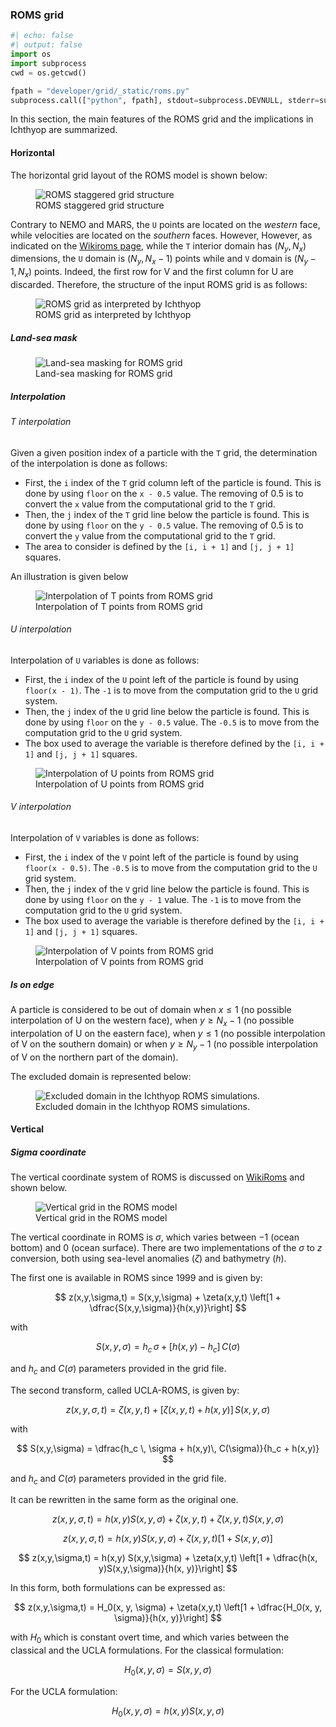 ### ROMS grid

```python
#| echo: false
#| output: false
import os
import subprocess
cwd = os.getcwd()

fpath = "developer/grid/_static/roms.py"
subprocess.call(["python", fpath], stdout=subprocess.DEVNULL, stderr=subprocess.DEVNULL)
```

In this section, the main features of the ROMS grid and the implications in Ichthyop are summarized.

#### Horizontal

The horizontal grid layout of the ROMS model is shown below:

![ROMS staggered grid structure](developer/grid/_static/roms_grid_1.png)

Contrary to NEMO and MARS, the `U` points are located on the *western* face, while velocities are
located on the *southern* faces. However, However, as indicated on the [Wikiroms page](https://www.myroms.org/wiki/Numerical_Solution_Technique), while the `T` interior domain has $(N_y, N_x)$ dimensions,
the `U` domain is $(N_y, N_x - 1)$ points while and `V` domain is $(N_y - 1, N_x)$ points.
Indeed, the first row for V and the first column for U are discarded. Therefore, the structure of the input ROMS grid is
as follows:

![ROMS grid as interpreted by Ichthyop](developer/grid/_static/ichthyop_grid_roms.svg)


##### Land-sea mask

![Land-sea masking for ROMS grid](developer/grid/_static/land_sea_mask_roms.svg)


##### Interpolation

###### T interpolation

Given a given position index of a particle with the `T` grid, the determination of the interpolation is done as follows:

- First, the `i` index of the `T` grid column left of the particle is found. This is done by using `floor` on the `x - 0.5` value. The removing of 0.5 is to convert the `x` value from the computational grid to the `T` grid.
- Then, the `j` index of the `T` grid line below the particle is found. This is done by using `floor` on the `y - 0.5` value. The removing of 0.5 is to convert the `y` value from the computational grid to the `T` grid.
- The area to consider is defined by the `[i, i + 1]` and `[j, j + 1]` squares.

An illustration is given below

![Interpolation of T points from ROMS grid](developer/grid/_static/interpolation_t_roms.svg)


###### U interpolation

Interpolation of `U` variables is done as follows:

- First, the `i` index of the `U` point left of the particle is found by using `floor(x - 1)`. The `-1` is to move from the computation grid to the `U` grid system.
- Then, the `j` index of the `U` grid line below the particle is found. This is done by using `floor` on the `y - 0.5` value. The `-0.5` is to move from the computation grid to the `U` grid system.
- The box used to average the variable is therefore defined by the `[i, i + 1]` and `[j, j + 1]` squares.

![Interpolation of U points from ROMS grid](developer/grid/_static/interpolation_u_roms.svg)


###### V interpolation

Interpolation of `V` variables is done as follows:

- First, the `i` index of the `V` point left of the particle is found by using `floor(x - 0.5)`. The `-0.5` is to move from the computation grid to the `U` grid system.
- Then, the `j` index of the `V` grid line below the particle is found. This is done by using `floor` on the `y - 1` value. The `-1` is to move from the computation grid to the `U` grid system.
- The box used to average the variable is therefore defined by the `[i, i + 1]` and `[j, j + 1]` squares.

![Interpolation of V points from ROMS grid](developer/grid/_static/interpolation_v_roms.svg)


##### Is on edge

A particle is considered to be out of domain when $x \leq 1$ (no possible interpolation of U on the western face), when $y \geq N_x - 1$
(no possible interpolation of U on the eastern face), when $y \leq 1$ (no possible interpolation of V on the southern domain) or when $y \geq N_y - 1$ (no possible interpolation of V on the northern part of the domain).

The excluded domain is represented below:

![Excluded domain in the Ichthyop ROMS simulations.](developer/grid/_static/is_on_edge_roms.svg)


#### Vertical

##### Sigma coordinate

The vertical coordinate system of ROMS is discussed on [WikiRoms](https://www.myroms.org/wiki/Vertical_S-coordinate) and shown below.

![Vertical grid in the ROMS model](developer/grid/_static/roms_vertical_grid.png)

The vertical coordinate in ROMS is $\sigma$, which varies between $-1$ (ocean bottom) and $0$ (ocean surface). There are two implementations of the $\sigma$ to $z$ conversion, both using sea-level anomalies ($\zeta$) and bathymetry ($h$).

The first one is available in ROMS since 1999 and is given by:

$$
z(x,y,\sigma,t) = S(x,y,\sigma) + \zeta(x,y,t) \left[1 + \dfrac{S(x,y,\sigma)}{h(x,y)}\right]
$$

with

$$
S(x,y,\sigma) = h_c \, \sigma + \left[h(x,y) - h_c\right] \, C(\sigma)
$$

and $h_c$ and $C(\sigma)$ parameters provided in the grid file.

The second transform, called UCLA-ROMS, is given by:

$$
z(x,y,\sigma,t) = \zeta(x,y,t) + \left[\zeta(x,y,t) + h(x,y)\right] \, S(x,y,\sigma)
$$

with

$$
S(x,y,\sigma) = \dfrac{h_c \, \sigma + h(x,y)\, C(\sigma)}{h_c + h(x,y)}
$$

and $h_c$ and $C(\sigma)$ parameters provided in the grid file.

It can be rewritten in the same form as the original one.

$$
z(x,y,\sigma,t) = h(x,y) S(x,y,\sigma) + \zeta(x,y,t) + \zeta(x,y,t) S(x,y,\sigma)
$$

$$
z(x,y,\sigma,t) = h(x,y) S(x,y,\sigma) + \zeta(x,y,t) \left[1 + S(x,y,\sigma)\right]
$$

$$
z(x,y,\sigma,t) = h(x,y) S(x,y,\sigma) + \zeta(x,y,t) \left[1 + \dfrac{h(x, y)S(x,y,\sigma)}{h(x, y)}\right]
$$

In this form, both formulations can be expressed as:

$$
z(x,y,\sigma,t) = H_0(x, y, \sigma) + \zeta(x,y,t) \left[1 + \dfrac{H_0(x, y, \sigma)}{h(x, y)}\right]
$$

with $H_0$ which is constant overt time, and which varies between the classical and the UCLA formulations. For the classical formulation:

$$
H_0(x, y, \sigma) = S(x, y, \sigma)
$$

For the UCLA formulation:

$$
H_0(x, y, \sigma) = h(x, y) S(x, y, \sigma)
$$
